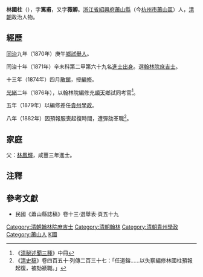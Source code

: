 '''林國柱'''（{{bd|？年||？年|catIdx=L林}}），字'''篤甫'''，又字'''薇卿'''。[[浙江省|浙江省]][[紹興府|紹興府]][[蕭山縣|蕭山縣]]（今[[杭州市|杭州市]][[蕭山區|蕭山區]]）人，[[清朝|清朝]]政治人物。

==經歷==
[[同治|同治]]九年（1870年）庚午[[鄉試|鄉試]][[舉人|舉人]]。

同治十年（1871年）辛未科第二甲第六十九名[[進士出身|進士出身]]。選[[翰林院|翰林院]][[庶吉士|庶吉士]]。

十三年（1874年）四月[[散館|散館]]，授[[編修|編修]]。

[[光緒|光緒]]二年（1876年），以翰林院編修充[[順天府|順天]]鄉試同考官<ref>《[[清秘述聞三種|清秘述聞三種]]》中冊</ref>。

五年（1879年）以編修差任[[貴州|貴州]][[學政|學政]]。

八年（1882年）因預報服喪起復時間，遭彈劾革職<ref>《[[清史稿|清史稿]]》卷四百五十·列傳二百三十七：「任道鎔……以失察編修林國柱預報起復，被劾褫職。」</ref>。

==家庭==
父：[[林鳳輝|林鳳輝]]，咸豐三年進士。

==注釋==
{{reflist}}
==參考文獻==
*民國《蕭山縣誌稿》卷十三·選舉表·頁五十九

{{同治十年辛未科殿試金榜}}
{{DEFAULTSORT:L林}}
[[Category:清朝翰林院庶吉士|Category:清朝翰林院庶吉士]]
[[Category:清朝翰林|Category:清朝翰林]]
[[Category:清朝貴州學政|Category:清朝貴州學政]]
[[Category:蕭山人|Category:蕭山人]]
[[Category:林姓|K國]]